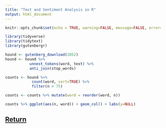 ```yaml
---
title: "Text and Sentiment Analysis in R"
output: html_document
---
```


```r
knitr::opts_chunk$set(echo = TRUE, warning=FALSE, message=FALSE, error=FALSE)
```

```r
library(tidyverse)
library(tidytext)
library(gutenbergr)

hound <- gutenberg_download(2852)
hound <- hound %>% 
           unnest_tokens(word, text) %>%
           anti_join(stop_words)

counts <- hound %>% 
            count(word, sort=TRUE) %>%
            filter(n > 75)

counts <- counts %>% mutate(word = reorder(word, n))

counts %>% ggplot(aes(n, word)) + geom_col() + labs(y=NULL)
```

## [Return](tokenising.html)

